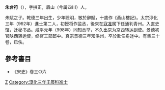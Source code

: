 '''朱台符'''（{{bd|965年||1006年|catIdx=Z}}），字拱正，眉山（今属四川）人。

朱賦之子。乾德三年出生，少年聰明，敏於辭賦，十歲作《黃山樓記》。太宗淳化三年（992年）進士第二人，初授将作监丞，後來在[[寇准|寇准]]属下任通判青州。入直史馆，迁秘书丞。咸平元年（998年）同知贡举，不久出京为京西转运副使。景德初官陕西转运使，终官工部郎中。真宗景德三年知洪州，卒於赴任舟途中。有集三十卷，已佚。

==參考書目==
*《宋史》卷三○六

{{宋朝人物小作品}}

[[Category:宋朝政治人物|Z]]
[[Category:淳化三年壬辰科進士|Category:淳化三年壬辰科進士]]